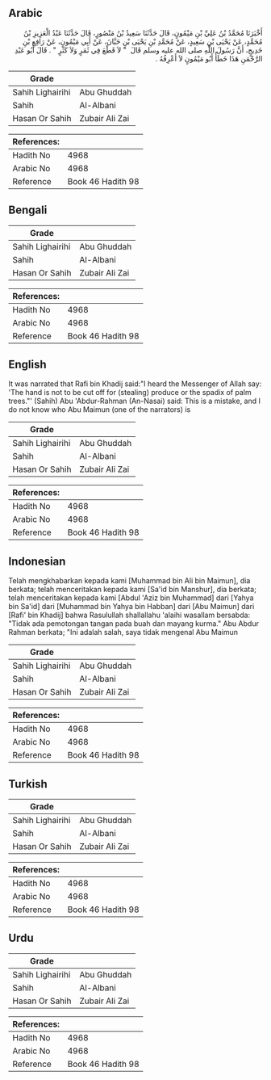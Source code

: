 ## Arabic


<div dir="rtl" lang="ar" style={{fontSize:'larger',backgroundColor:'#f8f9fa',padding:20}}>
أَخْبَرَنَا مُحَمَّدُ بْنُ عَلِيِّ بْنِ مَيْمُونٍ، قَالَ حَدَّثَنَا سَعِيدُ بْنُ مَنْصُورٍ، قَالَ حَدَّثَنَا عَبْدُ الْعَزِيزِ بْنُ مُحَمَّدٍ، عَنْ يَحْيَى بْنِ سَعِيدٍ، عَنْ مُحَمَّدِ بْنِ يَحْيَى بْنِ حَبَّانَ، عَنْ أَبِي مَيْمُونٍ، عَنْ رَافِعِ بْنِ خَدِيجٍ، أَنَّ رَسُولَ اللَّهِ صلى الله عليه وسلم قَالَ ‏ "‏ لاَ قَطْعَ فِي ثَمَرٍ وَلاَ كَثَرٍ ‏"‏ ‏.‏ قَالَ أَبُو عَبْدِ الرَّحْمَنِ هَذَا خَطَأٌ أَبُو مَيْمُونٍ لاَ أَعْرِفُهُ ‏.‏
</div>
<div style={{backgroundColor:'#f8f9fa',padding:20, marginBottom: 10}}><table> <thead> <tr> <th>Grade</th> <th></th> </tr> </thead> <tbody> <tr><td>Sahih Lighairihi</td><td>Abu Ghuddah</td></tr><tr><td>Sahih</td><td>Al-Albani</td></tr><tr><td>Hasan Or Sahih</td><td>Zubair Ali Zai</td></tr></tbody></table><table> <thead> <tr> <th>References:</th> <th></th> </tr> </thead> <tbody><tr><td>Hadith No</td><td>4968</td></tr><tr><td>Arabic No</td><td>4968</td></tr><tr><td>Reference</td><td>Book 46 Hadith 98</td></tr></tbody></table></div>

## Bengali


<div dir="ltr" lang="bn" style={{fontSize:'larger',backgroundColor:'#f8f9fa',padding:20}}>

</div>
<div style={{backgroundColor:'#f8f9fa',padding:20, marginBottom: 10}}><table> <thead> <tr> <th>Grade</th> <th></th> </tr> </thead> <tbody> <tr><td>Sahih Lighairihi</td><td>Abu Ghuddah</td></tr><tr><td>Sahih</td><td>Al-Albani</td></tr><tr><td>Hasan Or Sahih</td><td>Zubair Ali Zai</td></tr></tbody></table><table> <thead> <tr> <th>References:</th> <th></th> </tr> </thead> <tbody><tr><td>Hadith No</td><td>4968</td></tr><tr><td>Arabic No</td><td>4968</td></tr><tr><td>Reference</td><td>Book 46 Hadith 98</td></tr></tbody></table></div>

## English


<div dir="ltr" lang="en" style={{fontSize:'larger',backgroundColor:'#f8f9fa',padding:20}}>
It was narrated that Rafi bin Khadij said:"I heard the Messenger of Allah say: 'The hand is not to be cut off for (stealing) produce or the spadix of palm trees."' (Sahih) Abu 'Abdur-Rahman (An-Nasai) said: This is a mistake, and I do not know who Abu Maimun (one of the narrators) is
</div>
<div style={{backgroundColor:'#f8f9fa',padding:20, marginBottom: 10}}><table> <thead> <tr> <th>Grade</th> <th></th> </tr> </thead> <tbody> <tr><td>Sahih Lighairihi</td><td>Abu Ghuddah</td></tr><tr><td>Sahih</td><td>Al-Albani</td></tr><tr><td>Hasan Or Sahih</td><td>Zubair Ali Zai</td></tr></tbody></table><table> <thead> <tr> <th>References:</th> <th></th> </tr> </thead> <tbody><tr><td>Hadith No</td><td>4968</td></tr><tr><td>Arabic No</td><td>4968</td></tr><tr><td>Reference</td><td>Book 46 Hadith 98</td></tr></tbody></table></div>

## Indonesian


<div dir="ltr" lang="id" style={{fontSize:'larger',backgroundColor:'#f8f9fa',padding:20}}>
Telah mengkhabarkan kepada kami [Muhammad bin Ali bin Maimun], dia berkata; telah menceritakan kepada kami [Sa'id bin Manshur], dia berkata; telah menceritakan kepada kami [Abdul 'Aziz bin Muhammad] dari [Yahya bin Sa'id] dari [Muhammad bin Yahya bin Habban] dari [Abu Maimun] dari [Rafi' bin Khadij] bahwa Rasulullah shallallahu 'alaihi wasallam bersabda: "Tidak ada pemotongan tangan pada buah dan mayang kurma." Abu Abdur Rahman berkata; "Ini adalah salah, saya tidak mengenal Abu Maimun
</div>
<div style={{backgroundColor:'#f8f9fa',padding:20, marginBottom: 10}}><table> <thead> <tr> <th>Grade</th> <th></th> </tr> </thead> <tbody> <tr><td>Sahih Lighairihi</td><td>Abu Ghuddah</td></tr><tr><td>Sahih</td><td>Al-Albani</td></tr><tr><td>Hasan Or Sahih</td><td>Zubair Ali Zai</td></tr></tbody></table><table> <thead> <tr> <th>References:</th> <th></th> </tr> </thead> <tbody><tr><td>Hadith No</td><td>4968</td></tr><tr><td>Arabic No</td><td>4968</td></tr><tr><td>Reference</td><td>Book 46 Hadith 98</td></tr></tbody></table></div>

## Turkish


<div dir="ltr" lang="tr" style={{fontSize:'larger',backgroundColor:'#f8f9fa',padding:20}}>

</div>
<div style={{backgroundColor:'#f8f9fa',padding:20, marginBottom: 10}}><table> <thead> <tr> <th>Grade</th> <th></th> </tr> </thead> <tbody> <tr><td>Sahih Lighairihi</td><td>Abu Ghuddah</td></tr><tr><td>Sahih</td><td>Al-Albani</td></tr><tr><td>Hasan Or Sahih</td><td>Zubair Ali Zai</td></tr></tbody></table><table> <thead> <tr> <th>References:</th> <th></th> </tr> </thead> <tbody><tr><td>Hadith No</td><td>4968</td></tr><tr><td>Arabic No</td><td>4968</td></tr><tr><td>Reference</td><td>Book 46 Hadith 98</td></tr></tbody></table></div>

## Urdu


<div dir="rtl" lang="ur" style={{fontSize:'larger',backgroundColor:'#f8f9fa',padding:20}}>

</div>
<div style={{backgroundColor:'#f8f9fa',padding:20, marginBottom: 10}}><table> <thead> <tr> <th>Grade</th> <th></th> </tr> </thead> <tbody> <tr><td>Sahih Lighairihi</td><td>Abu Ghuddah</td></tr><tr><td>Sahih</td><td>Al-Albani</td></tr><tr><td>Hasan Or Sahih</td><td>Zubair Ali Zai</td></tr></tbody></table><table> <thead> <tr> <th>References:</th> <th></th> </tr> </thead> <tbody><tr><td>Hadith No</td><td>4968</td></tr><tr><td>Arabic No</td><td>4968</td></tr><tr><td>Reference</td><td>Book 46 Hadith 98</td></tr></tbody></table></div>